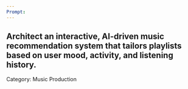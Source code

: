 ```yaml
---
Prompt:
---
```

Architect an interactive, AI-driven music recommendation system that tailors playlists based on user mood, activity, and listening history.
---
Category: Music Production
